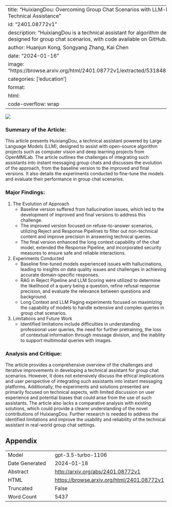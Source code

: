 
---
title: "HuixiangDou: Overcoming Group Chat Scenarios with LLM-based Technical Assistance"
id: "2401.08772v1"
description: "HuixiangDou is a technical assistant for algorithm developers, designed for group chat scenarios, with code available on GitHub."
author: Huanjun Kong, Songyang Zhang, Kai Chen
date: "2024-01-16"
image: "https://browse.arxiv.org/html/2401.08772v1/extracted/5318483/baseline.png"
categories: ['education']
format:
  html:
    code-overflow: wrap
---

![](https://browse.arxiv.org/html/2401.08772v1/extracted/5318483/baseline.png)

### Summary of the Article:
This article presents HuixiangDou, a technical assistant powered by Large Language Models (LLM), designed to assist with open-source algorithm projects such as computer vision and deep learning projects from OpenMMLab. The article outlines the challenges of integrating such assistants into instant messaging group chats and discusses the evolution of the approach, from the baseline version to the improved and final versions. It also details the experiments conducted to fine-tune the models and evaluate their performance in group chat scenarios.

### Major Findings:
1. The Evolution of Approach
    - Baseline version suffered from hallucination issues, which led to the development of improved and final versions to address this challenge.
    - The improved version focused on refuse-to-answer scenarios, utilizing Reject and Response Pipelines to filter out non-technical content and improve precision in answering technical queries.
    - The final version enhanced the long context capability of the chat model, extended the Response Pipeline, and incorporated security measures to ensure safe and reliable interactions.

2. Experiments Conducted
    - Baseline fine-tuned models experienced issues with hallucinations, leading to insights on data quality issues and challenges in achieving accurate domain-specific responses.
    - RAG in Reject Pipeline and LLM Scoring were utilized to determine the likelihood of a query being a question, refine refusal response precision, and evaluate the relevance between questions and background.
    - Long Context and LLM Paging experiments focused on maximizing the capability of models to handle extensive and complex queries in group chat scenarios.

3. Limitations and Future Work
    - Identified limitations include difficulties in understanding professional user queries, the need for further pretraining, the loss of contextual information through message division, and the inability to support multimodal queries with images.

### Analysis and Critique:
The article provides a comprehensive overview of the challenges and iterative improvements in developing a technical assistant for group chat scenarios. However, it does not extensively discuss the ethical implications and user perspective of integrating such assistants into instant messaging platforms. Additionally, the experiments and solutions presented are primarily focused on technical aspects, with limited discussion on user experience and potential biases that could arise from the use of such assistants. The article also lacks a comparative analysis with existing solutions, which could provide a clearer understanding of the novel contributions of HuixiangDou. Further research is needed to address the identified limitations and improve the usability and reliability of the technical assistant in real-world group chat settings.

## Appendix

|          |          |
|----------|----------|
| Model     | gpt-3.5-turbo-1106       |
| Date Generated     | 2024-01-18       |
| Abstract | [http://arxiv.org/abs/2401.08772v1](http://arxiv.org/abs/2401.08772v1)        |
| HTML     | [https://browse.arxiv.org/html/2401.08772v1](https://browse.arxiv.org/html/2401.08772v1)       |
| Truncated       | False       |
| Word Count       | 5437       |
